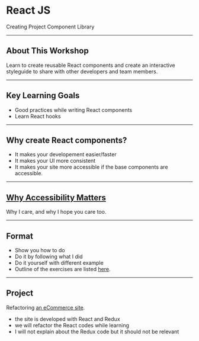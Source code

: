 # React JS

Creating Project Component Library

---

## About This Workshop

Learn to create reusable React components and create an interactive styleguide to share with other developers and team members.

---

## Key Learning Goals

- Good practices while writing React components
- Learn React hooks

---

## Why create React components?

- It makes your developement easier/faster
- It makes your UI more consistent
- It makes your site more accessible if the base components are accessible.

---

## [Why Accessibility Matters](https://twitter.com/Microsoft/status/1090973098218668032)

Why I care, and why I hope you care too.

---

## Format

- Show you how to do
- Do it by following what I did
- Do it yourself with different example
- Outline of the exercises are listed [here](https://github.com/malcolm-kee/learning-react-components/blob/master/README.md).

---

## Project

Refactoring [an eCommerce site](https://react-ecomm.netlify.com/).

- the site is developed with React and Redux
- we will refactor the React codes while learning
- I will not explain about the Redux code but it should not be relevant
